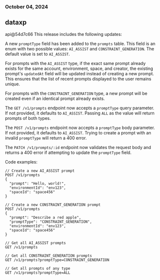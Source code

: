 ### October 04, 2024
## dataxp

api@54d7c66
This release includes the following updates:

A new `promptType` field has been added to the `prompts` table. This field is an enum with two possible values: `AI_ASSIST` and `CONSTRAINT_GENERATION`. The default value is set to `AI_ASSIST`.

For prompts with the `AI_ASSIST` type, if the exact same prompt already exists for the same account, environment, space, and creator, the existing prompt's `updatedAt` field will be updated instead of creating a new prompt. This ensures that the list of recent prompts displayed to the user remains unique.

For prompts with the `CONSTRAINT_GENERATION` type, a new prompt will be created even if an identical prompt already exists.

The `GET /v1/prompts` endpoint now accepts a `promptType` query parameter. If not provided, it defaults to `AI_ASSIST`. Passing `ALL` as the value will return prompts of both types.

The `POST /v1/prompts` endpoint now accepts a `promptType` body parameter. If not provided, it defaults to `AI_ASSIST`. Trying to create a prompt with an invalid `promptType` will return a 400 error.

The `PATCH /v1/prompts/:id` endpoint now validates the request body and returns a 400 error if attempting to update the `promptType` field.

Code examples:

```
// Create a new AI_ASSIST prompt
POST /v1/prompts
{
  "prompt": "Hello, world!",
  "environmentId": "env123",
  "spaceId": "space456"
}

// Create a new CONSTRAINT_GENERATION prompt
POST /v1/prompts
{
  "prompt": "Describe a red apple",
  "promptType": "CONSTRAINT_GENERATION",
  "environmentId": "env123",
  "spaceId": "space456"
}

// Get all AI_ASSIST prompts
GET /v1/prompts

// Get all CONSTRAINT_GENERATION prompts
GET /v1/prompts?promptType=CONSTRAINT_GENERATION

// Get all prompts of any type
GET /v1/prompts?promptType=ALL
```